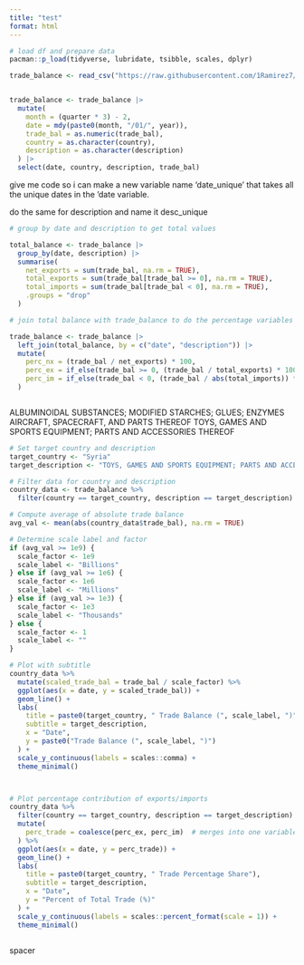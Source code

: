 ```yaml
---
title: "test"
format: html
---
```






```r
# load df and prepare data
pacman::p_load(tidyverse, lubridate, tsibble, scales, dplyr)

trade_balance <- read_csv("https://raw.githubusercontent.com/1Ramirez7/net_exports/main/shiny/raw_data/1989-1996_trade_balance_all_commodities.csv")


trade_balance <- trade_balance |>
  mutate(
    month = (quarter * 3) - 2,
    date = mdy(paste0(month, "/01/", year)),
    trade_bal = as.numeric(trade_bal),
    country = as.character(country),
    description = as.character(description)
  ) |>
  select(date, country, description, trade_bal)


```

give me code so i can make a new variable name 'date_unique' that takes all the unique dates in the 'date variable. 

do the same for description and name it desc_unique



```r
# group by date and description to get total values

total_balance <- trade_balance |>
  group_by(date, description) |>
  summarise(
    net_exports = sum(trade_bal, na.rm = TRUE),
    total_exports = sum(trade_bal[trade_bal >= 0], na.rm = TRUE),
    total_imports = sum(trade_bal[trade_bal < 0], na.rm = TRUE),
    .groups = "drop"
  )


```


```r
# join total balance with trade_balance to do the percentage variables

trade_balance <- trade_balance |>
  left_join(total_balance, by = c("date", "description")) |>
  mutate(
    perc_nx = (trade_bal / net_exports) * 100,
    perc_ex = if_else(trade_bal >= 0, (trade_bal / total_exports) * 100, NA_real_),
    perc_im = if_else(trade_bal < 0, (trade_bal / abs(total_imports)) * 100, NA_real_)
  )



```

ALBUMINOIDAL SUBSTANCES; MODIFIED STARCHES; GLUES; ENZYMES
AIRCRAFT, SPACECRAFT, AND PARTS THEREOF
TOYS, GAMES AND SPORTS EQUIPMENT; PARTS AND ACCESSORIES THEREOF

```r
# Set target country and description
target_country <- "Syria"
target_description <- "TOYS, GAMES AND SPORTS EQUIPMENT; PARTS AND ACCESSORIES THEREOF"

# Filter data for country and description
country_data <- trade_balance %>%
  filter(country == target_country, description == target_description)

# Compute average of absolute trade balance
avg_val <- mean(abs(country_data$trade_bal), na.rm = TRUE)

# Determine scale label and factor
if (avg_val >= 1e9) {
  scale_factor <- 1e9
  scale_label <- "Billions"
} else if (avg_val >= 1e6) {
  scale_factor <- 1e6
  scale_label <- "Millions"
} else if (avg_val >= 1e3) {
  scale_factor <- 1e3
  scale_label <- "Thousands"
} else {
  scale_factor <- 1
  scale_label <- ""
}

# Plot with subtitle
country_data %>%
  mutate(scaled_trade_bal = trade_bal / scale_factor) %>%
  ggplot(aes(x = date, y = scaled_trade_bal)) +
  geom_line() +
  labs(
    title = paste0(target_country, " Trade Balance (", scale_label, ")"),
    subtitle = target_description,
    x = "Date",
    y = paste0("Trade Balance (", scale_label, ")")
  ) +
  scale_y_continuous(labels = scales::comma) +
  theme_minimal()



# Plot percentage contribution of exports/imports
country_data %>%
  filter(country == target_country, description == target_description) %>%
  mutate(
    perc_trade = coalesce(perc_ex, perc_im)  # merges into one variable, keeping sign
  ) %>%
  ggplot(aes(x = date, y = perc_trade)) +
  geom_line() +
  labs(
    title = paste0(target_country, " Trade Percentage Share"),
    subtitle = target_description,
    x = "Date",
    y = "Percent of Total Trade (%)"
  ) +
  scale_y_continuous(labels = scales::percent_format(scale = 1)) +
  theme_minimal()


```





```r



```









































































































































spacer
